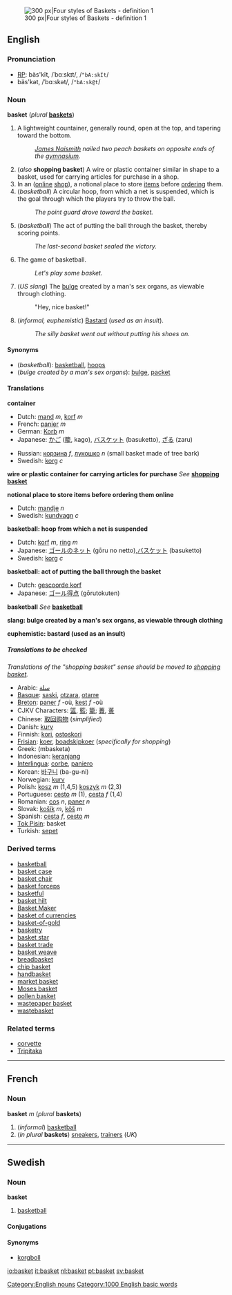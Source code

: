 [[Image:Baskets four styles.jpg|thumb|right|300 px|Four styles of Baskets - definition&nbsp;1]]

==English==
===Pronunciation===
*[[RP]]: bäs'kĭt, /ˈbɑːskɪt/, /<tt>"bA:skIt</tt>/<br>
*bäs'kət, /ˈbɑːskət/, /<tt>"bA:sk@t</tt>/<!--where is this pronunciation used?-->

===Noun===
'''basket''' (''plural'' '''[[baskets]]''')

# A lightweight countainer, generally round, open at the top, and tapering toward the bottom.
#: ''[[James Naismith]] nailed two peach baskets on opposite ends of the [[gymnasium]].''
#(''also'' '''shopping basket''') A wire or plastic container similar in shape to a basket, used for carrying articles for purchase in a shop.
# In an ([[online]] [[shop]]), a notional place to store [[item]]s before [[order]]ing them.
# (''basketball'') A circular hoop, from which a net is suspended, which is the goal through which the players try to throw the ball.
#:''The point guard drove toward the basket.''
#(''basketball'') The act of putting the ball through the basket, thereby scoring points.
#:''The last-second basket sealed the victory.''
#The game of basketball.
#:''Let's play some basket.''
# (''US slang'') The [[bulge]] created by a man's sex organs, as viewable through clothing.
#: "Hey, nice basket!"
#(''informal, euphemistic'') [[Bastard]] (''used as an insult'').
#:''The silly basket went out without putting his shoes on.''

====Synonyms====
*(''basketball''): [[basketball]], [[hoop]]s
*(''bulge created by a man's sex organs''): [[bulge]], [[packet]]

====Translations====

'''container'''
{{top}}
*Dutch: [[mand]] ''m'', [[korf]] ''m''
*French: [[panier]] ''m''
*German: [[Korb]] ''m''
*Japanese: [[かご]] ([[籠]], kago), [[バスケット]] (basuketto), [[ざる]] (zaru)
{{mid}}
*Russian: [[корзина]] ''f'', [[лукошко]] ''n'' (small basket made of tree bark)
*Swedish: [[korg]] ''c''
{{bottom}}

'''wire or plastic container for carrying articles for purchase'''
''See'' '''[[shopping basket]]'''

'''notional place to store items before ordering them online'''
{{top}}
*Dutch: [[mandje]] ''n''
*Swedish: [[kundvagn]] ''c''
{{mid}}
{{bottom}}

'''basketball: hoop from which a net is suspended'''
{{top}}
*Dutch: [[korf]] ''m'', [[ring]] ''m''
*Japanese: [[ゴールのネット]] (gōru no netto),[[バスケット]] (basuketto)
*Swedish: [[korg]] ''c''
{{mid}}
{{bottom}}

'''basketball: act of putting the ball through the basket'''
{{top}}
*Dutch: [[gescoorde korf]]
*Japanese: [[ゴール得点]] (gōrutokuten)
{{mid}}
{{bottom}}

'''basketball'''
''See'' '''[[basketball]]'''

'''slang: bulge created by a man's sex organs, as viewable through clothing'''
<!--Add SLANG translations to this table, where these exist-->

'''euphemistic: bastard (used as an insult)'''
<!--Add INFORMAL EUPHEMISTIC translations to this table, where these exist-->
{{top}}
{{mid}}
{{bottom}}

=====Translations to be checked=====
<!--Remove this section once all of the translations below have been moved into the tables above.-->
{{checktrans}}  ''Translations of the "shopping basket" sense should be moved to [[shopping basket]].''

*Arabic: [[سلة]]
*[[Basque]]: [[saski]], [[otzara]], [[otarre]]
*[[Breton]]: [[paner]] ''f'' -où, [[kest]] ''f'' -où
*CJKV Characters: [[篮]], [[籃]]; [[籠]]; [[蕢]], [[蒉]]
*Chinese: [[取回购物]] (''simplified'')
*Danish: [[kurv]]
*Finnish: [[kori]], [[ostoskori]]
*[[Frisian]]: [[koer]], [[boadskipkoer]] (''specifically for shopping'')
*Greek: (mbasketa)
*Indonesian: [[keranjang]]
*[[Interlingua]]: [[corbe]], [[paniero]]
*Korean: [[바구니]] (ba-gu-ni)
*Norwegian: [[kurv]]
*Polish: [[kosz]] ''m'' (1,4,5) [[koszyk]] ''m'' (2,3)
*Portuguese: [[cesto]] ''m'' (1), [[cesta]] ''f'' (1,4)
*Romanian: [[coş]] ''n'', [[paner]] ''n''
*Slovak: [[košík]] ''m'', [[kôš]] ''m''
*Spanish: [[cesta]] ''f'', [[cesto]] ''m''
*[[Tok Pisin]]: basket
*Turkish: [[sepet]]

===Derived terms===
*[[basketball]]
*[[basket case]]
*[[basket chair]]
*[[basket forceps]]
*[[basketful]]
*[[basket hilt]]
*[[Basket Maker]]
*[[basket of currencies]]
*[[basket-of-gold]]
*[[basketry]]
*[[basket star]]
*[[basket trade]]
*[[basket weave]]
*[[breadbasket]]
*[[chip basket]]
*[[handbasket]]
*[[market basket]]
*[[Moses basket]]
*[[pollen basket]]
*[[wastepaper basket]]
*[[wastebasket]]

===Related terms===
*[[corvette]]
*[[Tripitaka]]

[[Category:English nouns]]

----
==French==
===Noun===
'''basket''' ''m'' (''plural'' '''baskets''')

#(''informal'') [[basketball]]
#(''in plural'' '''baskets''') [[sneaker]]s, [[trainer]]s (''UK'')

----
==Swedish==
===Noun===
'''basket'''
#[[basketball]]

====Conjugations====
{{sv-noun-un|gender=Common|basket|basketen|baskets|basketens}}

====Synonyms====
*[[korgboll]]


[[Category:1000 English basic words]]

[[io:basket]]
[[it:basket]]
[[nl:basket]]
[[pt:basket]]
[[sv:basket]]